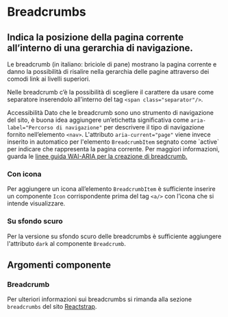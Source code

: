
<Meta of={BreadcrumbStories} />

# Breadcrumbs

## Indica la posizione della pagina corrente all’interno di una gerarchia di navigazione.

Le breadcrumb (in italiano: briciole di pane) mostrano la pagina corrente e danno la possibilità di risalire nella gerarchia delle pagine attraverso dei comodi link ai livelli superiori.

Nelle breadcrumb c’è la possibilità di scegliere il carattere da usare come separatore inserendolo all’interno del tag `<span class="separator"/>`.

<div className="docs">
    <Callout color="success">
        <CalloutTitle>
            <span className="text">Accessibilità</span>
        </CalloutTitle>
        <CalloutText>
            Dato che le breadcrumb sono uno strumento di navigazione del sito, è buona idea aggiungere un’etichetta significativa come
            <Code>aria-label="Percorso di navigazione"</Code> per descrivere il tipo di navigazione fornito nell’elemento <Code>&lt;nav&gt;</Code>. L'attributo
            <Code>aria-current="page"</Code> viene invece inserito in automatico per l'elemento <Code>BreadcrumbItem</Code> segnato come `active` per indicare
            che rappresenta la pagina corrente.
        </CalloutText>
        <CalloutText>
            Per maggiori informazioni, guarda le
            <a href="https://www.w3.org/TR/wai-aria-practices/#breadcrumb">linee guida WAI-ARIA per la creazione di breadcrumb.</a>
        </CalloutText>
    </Callout>
</div>

<Canvas of={BreadcrumbStories.Esempi} />

### Con icona

Per aggiungere un icona all’elemento `BreadcrumbItem` è sufficiente inserire un componente `Icon` corrispondente prima del tag `<a/>` con l’icona che si intende visualizzare.

<Canvas of={BreadcrumbStories.ConIcone} />

### Su sfondo scuro

Per la versione su sfondo scuro delle breadcrumbs è sufficiente aggiungere l'attributo `dark` al componente `Breadcrumb`.

<Canvas of={BreadcrumbStories.SuSfondoScuro} />

## Argomenti componente

### Breadcrumb

<ArgTypes of={BreadcrumbStories} />

Per ulteriori informazioni sui breadcrumbs si rimanda alla sezione `breadcrumbs` del sito [Reactstrap](https://reactstrap.github.io/?path=/docs/components-breadcrumb--breadcrumb).
